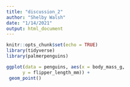 ```yaml
---
title: "discussion_2"
author: "Shelby Walsh"
date: "1/14/2021"
output: html_document
---
```


```r
knitr::opts_chunk$set(echo = TRUE)
library(tidyverse)
library(palmerpenguins)
```


```r
ggplot(data = penguins, aes(x = body_mass_g, 
      y = flipper_length_mm)) + 
 geom_point()
```
